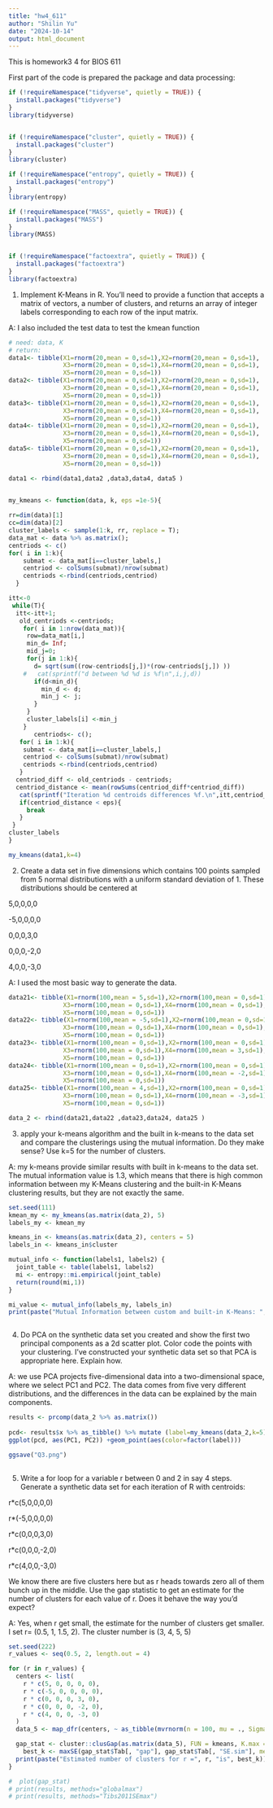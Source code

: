 ```yaml
---
title: "hw4_611"
author: "Shilin Yu"
date: "2024-10-14"
output: html_document
---
```


This is homework3 4 for BIOS 611

First part of the code is prepared the package and data processing:

```r
if (!requireNamespace("tidyverse", quietly = TRUE)) {
  install.packages("tidyverse")
}
library(tidyverse)


if (!requireNamespace("cluster", quietly = TRUE)) {
  install.packages("cluster")
}
library(cluster)

if (!requireNamespace("entropy", quietly = TRUE)) {
  install.packages("entropy")
}
library(entropy)

if (!requireNamespace("MASS", quietly = TRUE)) {
  install.packages("MASS")
}
library(MASS) 


if (!requireNamespace("factoextra", quietly = TRUE)) {
  install.packages("factoextra")
}
library(factoextra) 


```

1. Implement K-Means in R. You'll need to provide a function that accepts a matrix of vectors, a number of clusters, and returns an array of integer labels corresponding to each row of the input matrix.

A: I also included the test data to test the kmean function
```r
# need: data, K
# return:
data1<- tibble(X1=rnorm(20,mean = 0,sd=1),X2=rnorm(20,mean = 0,sd=1),
               X3=rnorm(20,mean = 0,sd=1),X4=rnorm(20,mean = 0,sd=1),
               X5=rnorm(20,mean = 0,sd=1))
data2<- tibble(X1=rnorm(20,mean = 0,sd=1),X2=rnorm(20,mean = 0,sd=1),
               X3=rnorm(20,mean = 0,sd=1),X4=rnorm(20,mean = 0,sd=1),
               X5=rnorm(20,mean = 0,sd=1))
data3<- tibble(X1=rnorm(20,mean = 0,sd=1),X2=rnorm(20,mean = 0,sd=1),
               X3=rnorm(20,mean = 0,sd=1),X4=rnorm(20,mean = 0,sd=1),
               X5=rnorm(20,mean = 0,sd=1))
data4<- tibble(X1=rnorm(20,mean = 0,sd=1),X2=rnorm(20,mean = 0,sd=1),
               X3=rnorm(20,mean = 0,sd=1),X4=rnorm(20,mean = 0,sd=1),
               X5=rnorm(20,mean = 0,sd=1))
data5<- tibble(X1=rnorm(20,mean = 0,sd=1),X2=rnorm(20,mean = 0,sd=1),
               X3=rnorm(20,mean = 0,sd=1),X4=rnorm(20,mean = 0,sd=1),
               X5=rnorm(20,mean = 0,sd=1))

data1 <- rbind(data1,data2 ,data3,data4, data5 )


my_kmeans <- function(data, k, eps =1e-5){
  
rr=dim(data)[1]
cc=dim(data)[2]
cluster_labels <- sample(1:k, rr, replace = T);
data_mat <- data %>% as.matrix();
centriods <- c()
for( i in 1:k){
    submat <- data_mat[i==cluster_labels,]
    centriod <- colSums(submat)/nrow(submat)
    centriods <-rbind(centriods,centriod)
  }

itt<-0
 while(T){
  itt<-itt+1;
   old_centriods <-centriods; 
    for( i in 1:nrow(data_mat)){
     row=data_mat[i,]
     min_d= Inf;
     mid_j=0;
     for(j in 1:k){
       d= sqrt(sum((row-centriods[j,])*(row-centriods[j,]) ))
    #   cat(sprintf("d between %d %d is %f\n",i,j,d))
       if(d<min_d){
         min_d <- d;
         min_j <- j;
       }
     }
     cluster_labels[i] <-min_j
    }
       centriods<- c();
   for( i in 1:k){
    submat <- data_mat[i==cluster_labels,]
    centriod <- colSums(submat)/nrow(submat)
    centriods <-rbind(centriods,centriod)
   }
  centriod_diff <- old_centriods - centriods; 
  centriod_distance <- mean(rowSums(centriod_diff*centriod_diff)) 
   cat(sprintf("Iteration %d centroids differences %f.\n",itt,centriod_distance))
   if(centriod_distance < eps){
     break
   }
 }
cluster_labels
}

my_kmeans(data1,k=4)


```

2. Create a data set in five dimensions which contains 100 points sampled from 5 normal distributions with a uniform standard deviation of 1. These distributions should be centered at

5,0,0,0,0

-5,0,0,0,0

0,0,0,3,0

0,0,0,-2,0

4,0,0,-3,0


A: I used the most basic way to generate the data.

```r
data21<- tibble(X1=rnorm(100,mean = 5,sd=1),X2=rnorm(100,mean = 0,sd=1),
               X3=rnorm(100,mean = 0,sd=1),X4=rnorm(100,mean = 0,sd=1),
               X5=rnorm(100,mean = 0,sd=1))
data22<- tibble(X1=rnorm(100,mean = -5,sd=1),X2=rnorm(100,mean = 0,sd=1),
               X3=rnorm(100,mean = 0,sd=1),X4=rnorm(100,mean = 0,sd=1),
               X5=rnorm(100,mean = 0,sd=1))
data23<- tibble(X1=rnorm(100,mean = 0,sd=1),X2=rnorm(100,mean = 0,sd=1),
               X3=rnorm(100,mean = 0,sd=1),X4=rnorm(100,mean = 3,sd=1),
               X5=rnorm(100,mean = 0,sd=1))
data24<- tibble(X1=rnorm(100,mean = 0,sd=1),X2=rnorm(100,mean = 0,sd=1),
               X3=rnorm(100,mean = 0,sd=1),X4=rnorm(100,mean = -2,sd=1),
               X5=rnorm(100,mean = 0,sd=1))
data25<- tibble(X1=rnorm(100,mean = 4,sd=1),X2=rnorm(100,mean = 0,sd=1),
               X3=rnorm(100,mean = 0,sd=1),X4=rnorm(100,mean = -3,sd=1),
               X5=rnorm(100,mean = 0,sd=1))

data_2 <- rbind(data21,data22 ,data23,data24, data25 )


```


3. apply your k-means algorithm and the built in k-means to the data set and compare the clusterings using the mutual information. Do they make sense? Use k=5 for the number of clusters.


A: my k-means provide similar results with built in k-means to the data set. The mutual information value is 1.3, which means that there is high common information between my K-Means clustering and the built-in K-Means clustering results, but they are not exactly the same.

```r
set.seed(111)
kmean_my <- my_kmeans(as.matrix(data_2), 5)
labels_my <- kmean_my

kmeans_in <- kmeans(as.matrix(data_2), centers = 5)
labels_in <- kmeans_in$cluster

mutual_info <- function(labels1, labels2) {
  joint_table <- table(labels1, labels2)
  mi <- entropy::mi.empirical(joint_table)
  return(round(mi,1))
}

mi_value <- mutual_info(labels_my, labels_in)
print(paste("Mutual Information between custom and built-in K-Means: ", mi_value))



```


4. Do PCA on the synthetic data set you created and show the first two principal components as a 2d scatter plot. Color code the points with your clustering. I've constructed your synthetic data set so that PCA is appropriate here. Explain how.

A: we use PCA projects five-dimensional data into a two-dimensional space, where we select PC1 and PC2. The data comes from five very different distributions, and the differences in the data can be explained by the main components.


```r
results <- prcomp(data_2 %>% as.matrix())
  
pcd<- results$x %>% as_tibble() %>% mutate (label=my_kmeans(data_2,k=5))
ggplot(pcd, aes(PC1, PC2)) +geom_point(aes(color=factor(label)))

ggsave("Q3.png")
  


```


5. Write a for loop for a variable r between 0 and 2 in say 4 steps. Generate a synthetic data set for each iteration of R with centroids:

 

r*c(5,0,0,0,0)

r*(-5,0,0,0,0)

r*c(0,0,0,3,0)

r*c(0,0,0,-2,0)

r*c(4,0,0,-3,0)

We know there are five clusters here but as r heads towards zero all of them bunch up in the middle. Use the gap statistic to get an estimate for the number of clusters for each value of r. Does it behave the way you'd expect?

A: Yes, when r get small, the estimate for the number of clusters get smaller. I set r= (0.5, 1, 1.5, 2). The cluster number is (3, 4, 5, 5)



```r

set.seed(222) 
r_values <- seq(0.5, 2, length.out = 4)

for (r in r_values) {
  centers <- list(
    r * c(5, 0, 0, 0, 0),
    r * c(-5, 0, 0, 0, 0),
    r * c(0, 0, 0, 3, 0),
    r * c(0, 0, 0, -2, 0),
    r * c(4, 0, 0, -3, 0)
  )
  data_5 <- map_dfr(centers, ~ as_tibble(mvrnorm(n = 100, mu = ., Sigma = diag(1, 5) ) ) )

  gap_stat <- cluster::clusGap(as.matrix(data_5), FUN = kmeans, K.max = 10, B = 50)
    best_k <- maxSE(gap_stat$Tab[, "gap"], gap_stat$Tab[, "SE.sim"], method = "firstmax")
  print(paste("Estimated number of clusters for r =", r, "is", best_k))
}

#  plot(gap_stat)
# print(results, methods="globalmax")
# print(results, methods="Tibs2011SEmax")


  


```





